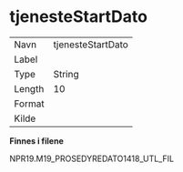
# tjenesteStartDato {-}

| | |
|----|----|
| Navn     | tjenesteStartDato |
| Label    |  |
| Type     | String |
| Length   | 10    |
| Format   |  |
| Kilde    |   |

**Finnes i filene**

NPR19.M19_PROSEDYREDATO1418_UTL_FIL

